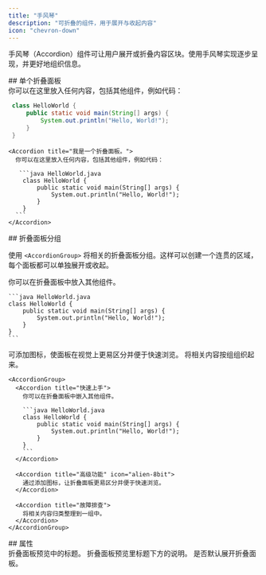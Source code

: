 ```yaml
---
title: "手风琴"
description: "可折叠的组件，用于展开与收起内容"
icon: "chevron-down"
---
```



手风琴（Accordion）组件可让用户展开或折叠内容区块。使用手风琴实现逐步呈现，并更好地组织信息。


<div id="single-accordion">
  ## 单个折叠面板
</div>

<Accordion title="我是一个折叠面板。">
  你可以在这里放入任何内容，包括其他组件，例如代码：

  ```java HelloWorld.java
   class HelloWorld {
       public static void main(String[] args) {
           System.out.println("Hello, World!");
       }
   }
  ```
</Accordion>

````mdx 折叠面板示例
<Accordion title="我是一个折叠面板。">
  你可以在这里放入任何内容，包括其他组件，例如代码：

   ```java HelloWorld.java
    class HelloWorld {
        public static void main(String[] args) {
            System.out.println("Hello, World!");
        }
    }
  ```
</Accordion>
````


<div id="accordion-groups">
  ## 折叠面板分组
</div>

使用 `<AccordionGroup>` 将相关的折叠面板分组。这样可以创建一个连贯的区域，每个面板都可以单独展开或收起。

<AccordionGroup>
  <Accordion title="快速开始">
    你可以在折叠面板中放入其他组件。

    ```java HelloWorld.java
    class HelloWorld {
        public static void main(String[] args) {
            System.out.println("Hello, World!");
        }
    }
    ```
  </Accordion>

  <Accordion title="高级功能" icon="bot">
    可添加图标，使面板在视觉上更易区分并便于快速浏览。
  </Accordion>

  <Accordion title="故障排查">
    将相关内容按组组织起来。
  </Accordion>
</AccordionGroup>

````mdx 折叠组示例
<AccordionGroup>
  <Accordion title="快速上手">
    你可以在折叠面板中嵌入其他组件。

    ```java HelloWorld.java
    class HelloWorld {
        public static void main(String[] args) {
            System.out.println("Hello, World!");
        }
    }
    ```
  </Accordion>

  <Accordion title="高级功能" icon="alien-8bit">
    通过添加图标，让折叠面板更易区分并便于快速浏览。
  </Accordion>

  <Accordion title="故障排查">
    将相关内容归类整理到一组中。
  </Accordion>
</AccordionGroup>
````


<div id="properties">
  ## 属性
</div>

<ResponseField name="title" type="string" required>
  折叠面板预览中的标题。
</ResponseField>

<ResponseField name="description" type="string">
  折叠面板预览里标题下方的说明。
</ResponseField>

<ResponseField name="defaultOpen" type="boolean" default="false">
  是否默认展开折叠面板。
</ResponseField>

<IconsOptional />
